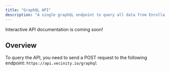 ```yaml
---
title: "GraphQL API"
description: "A single graphQL endpoint to query all data from Enrolla."
---
```


<Info>Interactive API documentation is coming soon!</Info>

## Overview

To query the API, you need to send a POST request to the following endpoint:
`https://api.vecinity.io/graphql`

